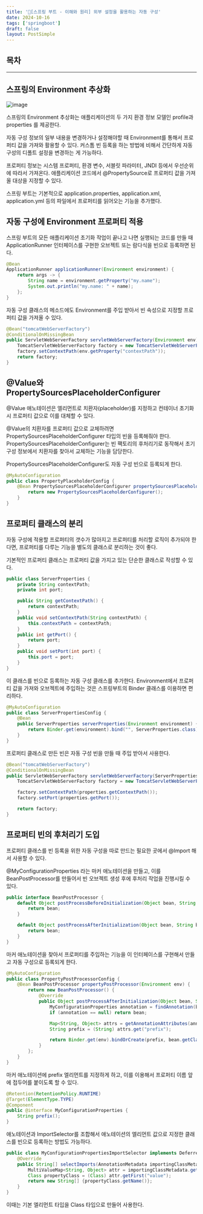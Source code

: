 ```yaml
---
title: '🧾[스프링 부트 - 이해와 원리] 외부 설정을 활용하는 자동 구성'
date: 2024-10-16
tags: ['springboot']
draft: false
layout: PostSimple
---
```


## 목차

<TOCInline toc={props.toc} exclude="목차"/>

---

## 스프링의 Environment 추상화

![image](https://github.com/user-attachments/assets/5b385a7f-2d4f-45c9-8e40-de1fe0f62bcc)

스프링의 Environment 추상화는 애플리케이션의 두 가지 환경 정보 모델인 profile과 properties 를 제공한다.

자동 구성 정보의 일부 내용을 변경하거나 설정해야할 때 Environment를 통해서 프로퍼티 값을 가져와 활용할 수 있다. 커스톰 빈 등록을 하는 방법에 비해서 간단하게 자동 구성의 디폴트 설정을 변경하는 게 가능하다.

프로퍼티 정보는 시스템 프로퍼티, 환경 변수, 서블릿 파라미터, JNDI 등에서 우선순위에 따라서 가져온다. 애플리케이션 코드에서 @PropertySource로 프로퍼티 값을 가져올 대상을 지정할 수 있다.

스프링 부트는 기본적으로 application.properties, application.xml, application.yml 등의 파일에서 프로퍼티를 읽어오는 기능을 추가했다.

## 자동 구성에 Environment 프로퍼티 적용

스프링 부트의 모든 애플리케이션 초기화 작업이 끝나고 나면 실행되는 코드를 만들 때 ApplicationRunner 인터페이스를 구현한 오브젝트 또는 람다식을 빈으로 등록하면 된다.

```java
@Bean
ApplicationRunner applicationRunner(Environment environment) {
    return args -> {
        String name = environment.getProperty("my.name");
        System.out.println("my.name: " + name);
    };
}
```

자동 구성 클래스의 메소드에도 Environment를 주입 받아서 빈 속성으로 지정할 프로퍼티 값을 가져올 수 있다.

```java
@Bean("tomcatWebServerFactory")
@ConditionalOnMissingBean
public ServletWebServerFactory servletWebServerFactory(Environment env) {
    TomcatServletWebServerFactory factory = new TomcatServletWebServerFactory();
    factory.setContextPath(env.getProperty("contextPath"));
    return factory;
}
```

## @Value와 PropertySourcesPlaceholderConfigurer

@Value 애노테이션은 엘리먼트로 치환자(placeholder)를 지정하고 컨테이너 초기화시 프로퍼티 값으로 이를 대체할 수 있다.

@Value의 치환자를 프로퍼티 값으로 교체하려면 PropertySourcesPlaceholderConfigurer 타입의 빈을 등록해줘야 한다.
PropertySourcesPlaceholderConfigurer는 빈 팩토리의 후처리기로 동작해서 초기 구성 정보에서 치환자를 찾아서 교체하는 기능을 담당한다.

PropertySourcesPlaceholderConfigurer도 자동 구성 빈으로 등록되게 한다.

```java
@MyAutoConfiguration
public class PropertyPlaceholderConfig {
    @Bean PropertySourcesPlaceholderConfigurer propertySourcesPlaceholderConfigurer() {
        return new PropertySourcesPlaceholderConfigurer();
    }
}
```

## 프로퍼티 클래스의 분리

자동 구성에 적용할 프로퍼티의 갯수가 많아지고 프로퍼티를 처리할 로직이 추가되야 한다면, 프로퍼티를 다루는 기능을 별도의 클래스로 분리하는 것이 좋다.

기본적인 프로퍼티 클래스는 프로퍼티 값을 가지고 있는 단순한 클래스로 작성할 수 있다.

```java
public class ServerProperties {
    private String contextPath;
    private int port;

    public String getContextPath() {
        return contextPath;
    }
    public void setContextPath(String contextPath) {
        this.contextPath = contextPath;
    }
    public int getPort() {
        return port;
    }
    public void setPort(int port) {
        this.port = port;
    }
}
```

이 클래스를 빈으로 등록하는 자동 구성 클래스를 추가한다. Environment에서 프로퍼티 값을 가져와 오브젝트에 주입하는 것은 스프링부트의 Binder 클래스를 이용하면 편리하다.

```java
@MyAutoConfiguration
public class ServerPropertiesConfig {
    @Bean
    public ServerProperties serverProperties(Environment environment) {
        return Binder.get(environment).bind("", ServerProperties.class).get();
    }
}
```

프로퍼티 클래스로 만든 빈은 자동 구성 빈을 만들 때 주입 받아서 사용한다.

```java
@Bean("tomcatWebServerFactory")
@ConditionalOnMissingBean
public ServletWebServerFactory servletWebServerFactory(ServerProperties properties) {
    TomcatServletWebServerFactory factory = new TomcatServletWebServerFactory();

    factory.setContextPath(properties.getContextPath());
    factory.setPort(properties.getPort());

    return factory;
}
```

## 프로퍼티 빈의 후처리기 도입

프로퍼티 클래스를 빈 등록을 위한 자동 구성을 따로 만드는 필요한 곳에서 @Import 해서 사용할 수 있다.

@MyConfigurationProperties 라는 마커 애노테이션을 만들고, 이를 BeanPostProcessor를 만들어서 빈 오브젝트 생성 후에 후처리 작업을 진행시킬 수 있다.

```java
public interface BeanPostProcessor {
    default Object postProcessBeforeInitialization(Object bean, String beanName) throws BeansException {
        return bean;
    }

    default Object postProcessAfterInitialization(Object bean, String beanName) throws BeansException {
        return bean;
    }
}
```

마커 애노테이션을 찾아서 프로퍼티를 주입하는 기능을 이 인터페이스를 구현해서 만들고 자동 구성으로 등록되게 한다.

```java
@MyAutoConfiguration
public class PropertyPostProcessorConfig {
    @Bean BeanPostProcessor propertyPostProcessor(Environment env) {
        return new BeanPostProcessor() {
            @Override
            public Object postProcessAfterInitialization(Object bean, String beanName) throws BeansException {
                MyConfigurationProperties annotation = findAnnotation(bean.getClass(), MyConfigurationProperties.class);
                if (annotation == null) return bean;

                Map<String, Object> attrs = getAnnotationAttributes(annotation);
                String prefix = (String) attrs.get("prefix");

                return Binder.get(env).bindOrCreate(prefix, bean.getClass());
            }
        };
    }
}
```

마커 애노테이션에 prefix 엘리먼트를 지정하게 하고, 이를 이용해서 프로퍼티 이름 앞에 접두어를 붙이도록 할 수 있다.

```java
@Retention(RetentionPolicy.RUNTIME)
@Target(ElementType.TYPE)
@Component
public @interface MyConfigurationProperties {
    String prefix();
}
```

애노테이션과 ImportSelector를 조합해서 애노테이션의 엘리먼트 값으로 지정한 클래스를 빈으로 등록하는 방법도 가능하다.

```java
public class MyConfigurationPropertiesImportSelector implements DeferredImportSelector {
    @Override
    public String[] selectImports(AnnotationMetadata importingClassMetadata) {
        MultiValueMap<String, Object> attr = importingClassMetadata.getAllAnnotationAttributes(EnableMyConfigurationProperties.class.getName());
        Class propertyClass = (Class) attr.getFirst("value");
        return new String[] {propertyClass.getName()};
    }
}
```

이때는 기본 엘리먼트 타입을 Class 타입으로 만들어 사용한다.
